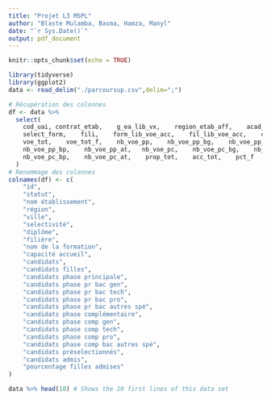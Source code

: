---
title: "Projet L3 MSPL"
author: "Blaste Mulamba, Basma, Hamza, Manyl"
date: "`r Sys.Date()`"
output: pdf_document
---

```{r setup, include=FALSE}
knitr::opts_chunk$set(echo = TRUE)
```

```{r}
library(tidyverse)
library(ggplot2)
data <- read_delim("./parcoursup.csv",delim=";")

# Récupération des colonnes
df <- data %>%
  select(
    cod_uai, contrat_etab,    g_ea_lib_vx,    region_etab_aff,    acad_mies,
    select_form,    fili,    form_lib_voe_acc,    fil_lib_voe_acc,    capa_fin,
    voe_tot,    voe_tot_f,    nb_voe_pp,    nb_voe_pp_bg,    nb_voe_pp_bt,
    nb_voe_pp_bp,    nb_voe_pp_at,   nb_voe_pc,    nb_voe_pc_bg,    nb_voe_pc_bt,
    nb_voe_pc_bp,    nb_voe_pc_at,    prop_tot,    acc_tot,    pct_f
  )
# Renommage des colonnes
colnames(df) <- c(
    "id",
    "statut",
    "nom établissement",
    "région",
    "ville",
    "selectivité",
    "diplôme",
    "filière",
    "nom de la formation",
    "capacité accueil",
    "candidats",
    "candidats filles",
    "candidats phase principale",
    "candidats phase pr bac gen",
    "candidats phase pr bac tech",
    "candidats phase pr bac pro",
    "candidats phase pr bac autres spé",
    "candidats phase complémentaire",
    "candidats phase comp gen",
    "candidats phase comp tech",
    "candidats phase comp pro",
    "candidats phase comp bac autres spé",
    "candidats préselectionnés",
    "candidats admis",
    "pourcentage filles admises"
)

data %>% head(10) # Shows the 10 first lines of this data set
```